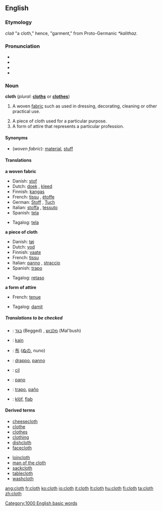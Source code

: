 ==English==

===Etymology===
{{OE.}} ''clað'' "a cloth," hence, "garment," from Proto-Germanic ''*kalithaz''.

===Pronunciation===
* {{AHD|klŏth}}
* {{IPA|/klɒθ/}}
* {{SAMPA|/klQT/}}
*{{audio|en-us-cloth.ogg|Audio (US)}}

===Noun===
'''cloth''' (''plural'': '''[[cloths]]''' or '''[[clothes]]''')

# {{uncountable}} A woven [[fabric]] such as used in dressing, decorating, cleaning or other practical use.
# A piece of cloth used for a particular purpose.
# A form of attire that represents a particular profession.

====Synonyms====
*(''woven fabric''): [[material]], [[stuff]]

====Translations====
'''a woven fabric'''
{{top}}
*Danish: [[stof]] {{n}}
*Dutch: [[doek]] {{n}}, [[kleed]] {{n}}
*Finnish: [[kangas]]
*French: [[tissu]] {{m}}, [[étoffe]] {{f}}
*German: [[Stoff]] {{m}}, [[Tuch]] {{n}}
*Italian: [[stoffa]] {{f}}, [[tessuto]] {{m}}
*Spanish: [[tela]] {{f}}
{{mid}}
*Tagalog: [[tela]]
{{bottom}}

'''a piece of cloth'''
{{top}}
*Danish: [[tøj]] {{n}}
*Dutch: [[vod]] {{f}}
*Finnish: [[vaate]]
*French: [[tissu]] {{m}}
*Italian: [[panno]] {{m}}, [[straccio]] {{m}}
*Spanish: [[trapo]] {{m}}
{{mid}}
*Tagalog: [[retaso]]
{{bottom}}

'''a form of attire'''
{{top}}
*French: [[tenue]] {{f}}
{{mid}}
*Tagalog: [[damit]]
{{bottom}}

=====Translations to be checked=====
{{checktrans}}
*{{ttbc|Hebrew}}: [[בגד]] (Begged) {{m}}, [[מלבוש]] (Mal'bush) {{m}}
*{{ttbc|Indonesian}}: [[kain]]
*{{ttbc|Japanese}}: [[布]] ([[ぬの]], nuno)
*{{ttbc|Interlingua}}: [[drappo]], [[panno]]
*{{ttbc|Kurdish}}: [[cil]]
*{{ttbc|Portuguese}}: [[pano]]
*{{ttbc|Spanish}}: [[trapo]], [[paño]]
*{{ttbc|Volapük}}: [[klöf]], [[flab#Volapük|flab]]

====Derived terms====
{{top}}
*[[cheesecloth]]
*[[clothe]]
*[[clothes]]
*[[clothing]]
*[[dishcloth]]
*[[facecloth]]
{{mid}}
*[[loincloth]]
*[[man of the cloth]]
*[[sackcloth]]
*[[tablecloth]]
*[[washcloth]]
{{bottom}}

[[Category:1000 English basic words]]

[[ang:cloth]]
[[fr:cloth]]
[[ko:cloth]]
[[io:cloth]]
[[it:cloth]]
[[lt:cloth]]
[[hu:cloth]]
[[fi:cloth]]
[[ta:cloth]]
[[zh:cloth]]